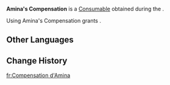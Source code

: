 {{Item Infobox
|id           = 121043
|image        = Item Amina's Compensation.png
|type         = Consumables
|invCategory  = Precious Items
|quality      = 2
|description  = Remuneration from Amina, as a token of appreciation for helping to convict the scammer "guide."
|source1      = [[The Legend of the Mysterious Island]]
}}
'''Amina's Compensation''' is a [[Consumable]] obtained during the {{Quest|The Legend of the Mysterious Island}}.

Using Amina's Compensation grants {{Item|Mora|x=50,000}}.

==Other Languages==
{{Other Languages|default_hidden=1
|en      = Amina's Compensation
|zhs     = 阿米娜的报酬
|zhs_rm  = 
|zht     = 阿米娜的報酬
|zht_rm  = 
|ja      = アミナからの報酬
|ja_rm   = Amina kara no Houshuu
|ko      = 아미나의 보수
|es      = Pago de Amina
|fr      = Compensation d'Amina
|ru      = Вознаграждение Амины
|th      = ค่าตอบแทนของ Amina
|th_rm   = 
|vi      = Thù Lao Của Amina
|de      = Aminas Entlohnung
|id      = Amina's Compensation
|pt      = Recompensa de Amina
|tr      = Amina'nın Ödülü
|it      = Compenso di Amina
}}

==Change History==
{{Change History|5.0}}

[[fr:Compensation d'Amina]]